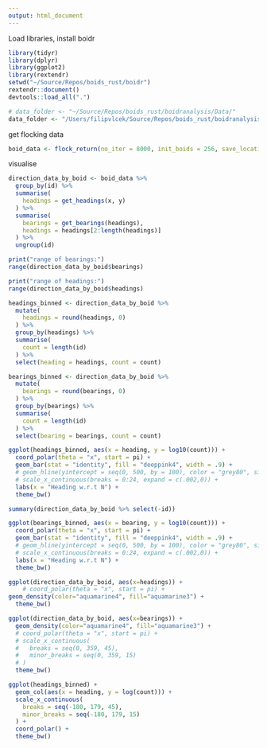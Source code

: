 ```yaml
---
output: html_document
---
```


Load libraries, install boidr
```r
library(tidyr)
library(dplyr)
library(ggplot2)
library(rextendr)
setwd("~/Source/Repos/boids_rust/boidr")
rextendr::document()
devtools::load_all(".")

# data_folder <- "~/Source/Repos/boids_rust/boidranalysis/Data/"
data_folder <- "/Users/filipvlcek/Source/Repos/boids_rust/boidranalysis/Data/"
```

get flocking data
```r
boid_data <- flock_return(no_iter = 8000, init_boids = 256, save_locations_path = data_folder, sample_rate = 8, init_width = 4000, init_height = 4000)
```
visualise
```r
direction_data_by_boid <- boid_data %>%
  group_by(id) %>%
  summarise(
    headings = get_headings(x, y)
  ) %>%
  summarise(
    bearings = get_bearings(headings),
    headings = headings[2:length(headings)]
  ) %>%
  ungroup(id)

print("range of bearings:")
range(direction_data_by_boid$bearings)

print("range of headings:")
range(direction_data_by_boid$headings)

headings_binned <- direction_data_by_boid %>%
  mutate(
    headings = round(headings, 0)
  ) %>%
  group_by(headings) %>%
  summarise(
    count = length(id)
  ) %>%
  select(heading = headings, count = count)

bearings_binned <- direction_data_by_boid %>%
  mutate(
    bearings = round(bearings, 0)
  ) %>%
  group_by(bearings) %>%
  summarise(
    count = length(id)
  ) %>%
  select(bearing = bearings, count = count)

ggplot(headings_binned, aes(x = heading, y = log10(count))) +
  coord_polar(theta = "x", start = pi) +
  geom_bar(stat = "identity", fill = "deeppink4", width = .9) +
  # geom_hline(yintercept = seq(0, 500, by = 100), color = "grey80", size = 0.3) +
  # scale_x_continuous(breaks = 0:24, expand = c(.002,0)) +
  labs(x = "Heading w.r.t N") +
  theme_bw()

summary(direction_data_by_boid %>% select(-id))

```
```r

ggplot(bearings_binned, aes(x = bearing, y = log10(count))) +
  coord_polar(theta = "x", start = pi) +
  geom_bar(stat = "identity", fill = "deeppink4", width = .9) +
  # geom_hline(yintercept = seq(0, 500, by = 100), color = "grey80", size = 0.3) +
  # scale_x_continuous(breaks = 0:24, expand = c(.002,0)) +
  labs(x = "Heading w.r.t N") +
  theme_bw()
```
```r
ggplot(direction_data_by_boid, aes(x=headings)) +
    # coord_polar(theta = "x", start = pi) +
geom_density(color="aquamarine4", fill="aquamarine3") +
  theme_bw()

```
```r
ggplot(direction_data_by_boid, aes(x=bearings)) +
  geom_density(color="aquamarine4", fill="aquamarine3") +
  # coord_polar(theta = "x", start = pi) +
  # scale_x_continuous(
  #   breaks = seq(0, 359, 45),
  #   minor_breaks = seq(0, 359, 15)
  # )
  theme_bw()
```


```r

ggplot(headings_binned) +
  geom_col(aes(x = heading, y = log(count))) +
  scale_x_continuous(
    breaks = seq(-180, 179, 45),
    minor_breaks = seq(-180, 179, 15)
  ) +
  coord_polar() +
  theme_bw()
```

